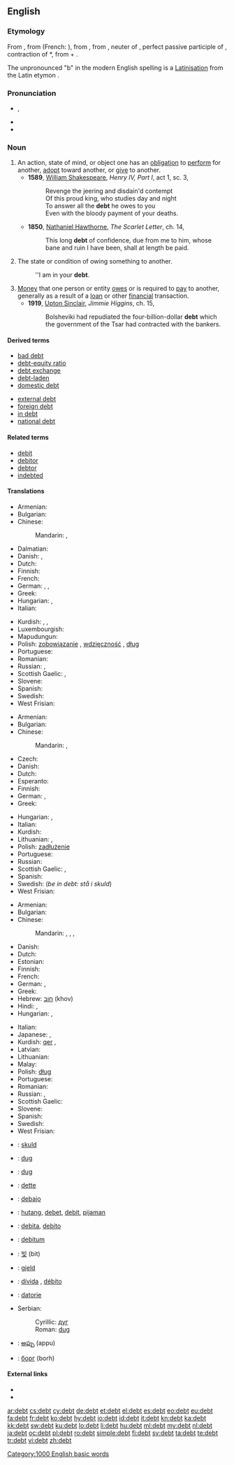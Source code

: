 ==English==
{{wikipedia}}

===Etymology===
From {{etyl|enm}} {{term|dett|lang=enm}}, from {{etyl|fro}} {{term|dete|lang=fro}} (French: {{term|dette|lang=fr}}), from {{etyl|ML.}} {{term|debita|dēbita|lang=la}}, from {{etyl|la}} {{term|debitum|dēbitum|what is owed, a debt, a duty|lang=la}}, neuter of {{term|debitus|dēbitus|lang=la}}, perfect passive participle of {{term|debeo|dēbeō|I owe|lang=la}}, contraction of *{{term||dehibeō|literally I have from}}, from {{term|de||from|lang=la}} + {{term|habeo|habeō|I have|lang=la}}.

The unpronounced "b" in the modern English spelling is a [[Latinisation]] from the Latin etymon {{term|debitum|dēbitum|lang=la}}.

===Pronunciation===
* {{IPA|/dɛt/}}, {{SAMPA|/dEt/}}
* {{audio|en-us-debt.ogg|Audio (US)}}
* {{rhymes|ɛt}}

===Noun===
{{en-noun}}

# An action, state of mind, or object one has an [[obligation]] to [[perform]] for another, [[adopt]] toward another, or [[give]] to another.
#* '''1589''', [[w:William_Shakespeare|William Shakespeare]], ''Henry IV, Part I'', act 1, sc. 3,
#*: Revenge the jeering and disdain'd contempt
#*: Of this proud king, who studies day and night
#*: To answer all the '''debt''' he owes to you
#*: Even with the bloody payment of your deaths.
#* '''1850''', [[w:Nathaniel_Hawthorne|Nathaniel Hawthorne]], ''The Scarlet Letter'', ch. 14,
#*: This long '''debt''' of confidence, due from me to him, whose bane and ruin I have been, shall at length be paid.
# The state or condition of owing something to another.
#: ''I am in your '''debt'''.
# [[money|Money]] that one person or entity [[owe]]s or is required to [[pay]] to another, generally as a result of a [[loan]] or other [[financial]] transaction.
#* '''1919''', [[w:Upton_Sinclair|Upton Sinclair]], ''Jimmie Higgins'', ch. 15,
#*: Bolsheviki had repudiated the four-billion-dollar '''debt''' which the government of the Tsar had contracted with the bankers.

====Derived terms====
{{top2}}
* [[bad debt]]
* [[debt-equity ratio]]
* [[debt exchange]]
* [[debt-laden]]
* [[domestic debt]]
{{mid2}}
* [[external debt]]
* [[foreign debt]]
* [[in debt]]
* [[national debt]]
{{bottom}}

====Related terms====
* [[debit]]
* [[debitor]]
* [[debtor]]
* [[indebted]]

====Translations====
{{trans-top|action, state of mind, or object one has an obligation to perform for another}}
* Armenian: {{t-|hy|պարտք|tr=partk'}}
* Bulgarian: {{t|bg|задължение|n}}
* Chinese:
*: Mandarin: {{qualifier|of gratitude}} {{t|zh|人情債|sc=Hani}}, {{t|zh|人情债|tr=rénqíngzhài|sc=Hani}}
* Dalmatian: {{tø|dlm|debeta|f}}
* Danish: {{t|da|gæld|c}}, {{t|da|skyldighed|c}}
* Dutch: {{t+|nl|verplichting}}
* Finnish: {{t-|fi|velvoite}}
* French: {{t+|fr|dette|f}}
* German: {{t+|de|Schuld|f}}, {{t+|de|Verbindlichkeit|f}}, {{t+|de|Verpflichtung|f}}
* Greek: {{t+|el|χρέος|n|tr=khréos}}
* Hungarian: {{t|hu|tartozás}}, {{t+|hu|kötelezettség}}
* Italian: {{t+|it|debito|m}}
{{trans-mid}}
* Kurdish: {{t+|ku|deyn|m}}, {{t+|ku|qer|m}}, {{t+|ku|قه‌رز|sc=ku-Arab}}
* Luxembourgish: {{t|lb|Schold|f}}
* Mapudungun: {{tø|arn|defe}}
* Polish: [[zobowiązanie]] {{n}}, [[wdzięczność]] {{f}}, [[dług]] {{m}}
* Portuguese: {{t+|pt|dívida|f}}
* Romanian: {{t+|ro|datorie}}
* Russian: {{t+|ru|долг|m|tr=dolg}}, {{t+|ru|обязанность|f|tr=ob'ázannost'}}
* Scottish Gaelic: {{t-|gd|fiach|m|xs=Scottish Gaelic}},  {{t-|gd|comain|f|xs=Scottish Gaelic}}
* Slovene: {{t+|sl|dolg|m}}
* Spanish: {{t+|es|deuda|f}}
* Swedish: {{t+|sv|skuld|c}}
* West Frisian: {{t-|fy|skuld|c|xs=West Frisian}}
{{trans-bottom}}

{{trans-top|state or condition of owing something to another}}
* Armenian: {{t-|hy|պարտք|tr=partk'}}
* Bulgarian: {{t+|bg|дълг|m}}
* Chinese:
*: Mandarin: {{qualifier|of gratitude}} {{t|zh|人情債|sc=Hani}}, {{t|zh|人情债|tr=rénqíngzhài|sc=Hani}}
* Czech: {{t-|cs|dluh|m}}
* Danish: {{t-|da|gæld|c}}
* Dutch: {{t+|nl|schulden|p}}
* Esperanto: {{t-|eo|ŝuldo|xs=Esperanto}}
* Finnish: {{t+|fi|velka}}
* German: {{t+|de|Schulden|f}}, {{t+|de|Verbindlichkeit|f}}
* Greek: {{t+|el|χρέος|n|tr=khréos}}
{{trans-mid}}
* Hungarian: {{t+|hu|adósság}}, {{t|hu|tartozás}}
* Italian: {{t+|it|debito|m}}
* Kurdish: {{ku-Arab|[[قه‌رزار]]}}
* Lithuanian: {{t|lt|skola|f}}, {{t|lt|įsiskolinimas|m}}
* Polish: [[zadłużenie]] {{n}}
* Portuguese: {{t+|pt|dívida|f}}
* Russian: {{t+|ru|долг|m|tr=dolg}}
* Scottish Gaelic: {{t-|gd|fiach|m|xs=Scottish Gaelic}},  {{t-|gd|comain|f|xs=Scottish Gaelic}}
* Spanish: {{t+|es|deuda|f}}
* Swedish: {{t|sv|skuld|c}} (''be in debt: stå i skuld'')
* West Frisian: {{t-|fy|skuld|c|xs=West Frisian}}
{{trans-bottom}}

{{trans-top|money that one person or entity owes or is required to pay to another}}
* Armenian: {{t-|hy|պարտք|tr=partk'}}
* Bulgarian: {{t+|bg|дълг|m}}
* Chinese:
*: Mandarin: {{t|zh|借款|tr=jièkuǎn|sc=Hani}}, {{t|zh|欠款|tr=qiànkuǎn|sc=Hani}}, {{t|zh|債務|sc=Hani}}, {{t|zh|债务|tr=zhàiwù|sc=Hani}}
* Danish: {{t-|da|gæld|c}}
* Dutch: {{t+|nl|schulden|p}}
* Estonian: {{t|et|võlg}}
* Finnish: {{t+|fi|velka}}
* French: {{t+|fr|dette|f}}
* German: {{t+|de|Schulden|f}}, {{t+|de|Verbindlichkeit|f}}
* Greek: {{t+|el|χρέος|n|tr=khréos}}
* Hebrew: [[חוב]] (khov) {{m}}
* Hindi: {{t-|hi|क़र्ज़|m|tr=qarz|xs=Hindi}}, {{t|hi|ऋण|m|tr=ŕṇ|sc=Deva}}
* Hungarian: {{t+|hu|adósság}}, {{t|hu|tartozás}}
{{trans-mid}}
* Italian: {{t+|it|debito|m}}
* Japanese: {{t|ja|負債|tr=ふさい, fusai|sc=Jpan}}, {{t|ja|借金|tr=しゃっきん, shakkin|sc=Jpan}}
* Kurdish: [[qer]] {{m}}, {{ku-Arab|[[قه‌رز]]}}
* Latvian: {{t|lv| parāds}}
* Lithuanian: {{t|lt|skola|f}}
* Malay: {{t|ms|hutang}}
* Polish: [[dług]] {{m}}
* Portuguese: {{t+|pt|dívida|f}}
* Romanian: {{t|ro|datorie|f}}
* Russian: {{t+|ru|долг|m|tr=dolg}}, {{t+|ru|задолженность|f|tr=zadólžennost'}}
* Scottish Gaelic: {{t-|gd|fiach|m|xs=Scottish Gaelic}}
* Slovene: {{t+|sl|dolg|m}}
* Spanish: {{t+|es|deuda|f}}
* Swedish: {{t+|sv|skuld|c}}
* West Frisian: {{t-|fy|skuld|c|xs=West Frisian}}
{{trans-bottom}}

{{checktrans-top}}
* {{ttbc|af}}: [[skuld]]
* {{ttbc|sh}}: [[dug#Bosnian|dug]] {{m}}
* {{ttbc|sh}}: [[dug#Croatian|dug]] {{m}}
* {{ttbc|fr}}: [[dette]]
* {{ttbc|io}}: [[debajo]]
* {{ttbc|id}}: [[hutang]], [[debet]], [[debit]], [[pijaman]]
* {{ttbc|ia}}: [[debita]], [[debito]]
{{trans-mid}}
* {{ttbc|la}}: [[debitum]] {{n}}
* {{ttbc|ko}}: [[빚]] (bit)
* {{ttbc|no}}: [[gjeld]]
* {{ttbc|pt}}: [[dívida]] {{f}}, [[débito]] {{m}}
* {{ttbc|ro}}: [[datorie]] {{f}}
* Serbian:
*: Cyrillic: [[дуг#Serbian|дуг]] {{m}}
*: Roman: [[dug#Serbian|dug]] {{m}}
* {{ttbc|te}}: [[అప్పు]] (appu)
* {{ttbc|uk}}: [[борг]] (borh) {{m}}
{{trans-bottom}}

====External links====
* {{R:Webster 1913}}
* {{R:Century 1911}}

[[Category:1000 English basic words]]

[[ar:debt]]
[[cs:debt]]
[[cy:debt]]
[[de:debt]]
[[et:debt]]
[[el:debt]]
[[es:debt]]
[[eo:debt]]
[[eu:debt]]
[[fa:debt]]
[[fr:debt]]
[[ko:debt]]
[[hy:debt]]
[[io:debt]]
[[id:debt]]
[[it:debt]]
[[kn:debt]]
[[ka:debt]]
[[kk:debt]]
[[sw:debt]]
[[ku:debt]]
[[lo:debt]]
[[li:debt]]
[[hu:debt]]
[[ml:debt]]
[[my:debt]]
[[nl:debt]]
[[ja:debt]]
[[oc:debt]]
[[pl:debt]]
[[ro:debt]]
[[simple:debt]]
[[fi:debt]]
[[sv:debt]]
[[ta:debt]]
[[te:debt]]
[[tr:debt]]
[[vi:debt]]
[[zh:debt]]